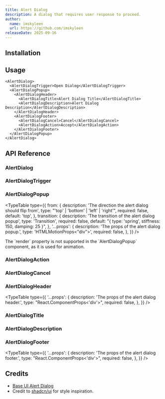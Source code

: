 ```yaml
---
title: Alert Dialog
description: A dialog that requires user response to proceed.
author:
  name: imskyleen
  url: https://github.com/imskyleen
releaseDate: 2025-09-16
---
```


<ComponentPreview name="demo-components-base-alert-dialog" />

## Installation

<ComponentInstallation name="components-base-alert-dialog" />

## Usage

```tsx
<AlertDialog>
  <AlertDialogTrigger>Open Dialog</AlertDialogTrigger>
  <AlertDialogPopup>
    <AlertDialogHeader>
      <AlertDialogTitle>Alert Dialog Title</AlertDialogTitle>
      <AlertDialogDescription>Alert Dialog Description</AlertDialogDescription>
    </AlertDialogHeader>
    <AlertDialogFooter>
      <AlertDialogCancel>Cancel</AlertDialogCancel>
      <AlertDialogAction>Accept</AlertDialogAction>
    </AlertDialogFooter>
  </AlertDialogPopup>
</AlertDialog>
```

## API Reference

### AlertDialog

<div className="flex flex-col gap-2">
<ExternalLink
  href="https://animate-ui.com/docs/primitives/base/alert-dialog#alertdialog"
  text="Animate UI API Reference - Alert Dialog Primitive"
/>

<ExternalLink
  href="https://base-ui.com/react/components/alert-dialog#root"
  text="Base UI API Reference - AlertDialog.Root"
/>
</div>

### AlertDialogTrigger

<div className="flex flex-col gap-2">
<ExternalLink
  href="https://animate-ui.com/docs/primitives/base/alert-dialog#alertdialogtrigger"
  text="Animate UI API Reference - Dialog Trigger Primitive"
/>

<ExternalLink
  href="https://base-ui.com/react/components/alert-dialog#trigger"
    text="Base UI API Reference - AlertDialog.Trigger"
  />
</div>

### AlertDialogPopup

<div className="flex flex-col gap-2">
<ExternalLink
  href="https://animate-ui.com/docs/primitives/base/alert-dialog#alertdialogpopup"
  text="Animate UI API Reference - Alert Dialog Popup Primitive"
/>

<ExternalLink
  href="https://base-ui.com/react/components/alert-dialog#popup"
  text="Base UI API Reference - AlertDialog.Popup"
/>
</div>

<TypeTable
  type={{
    from: {
      description: 'The direction the alert dialog should flip from',
      type: "'top' | 'bottom' | 'left' | 'right'",
      required: false,
      default: 'top',
    },
    transition: {
      description: 'The transition of the alert dialog popup',
      type: 'Transition',
      required: false,
      default: "{ type: 'spring', stiffness: 150, damping: 25 }",
    },
    '...props': {
      description: 'The props of the alert dialog popup.',
      type: 'HTMLMotionProps<"div">',
      required: false,
    },
  }}
/>

<Callout type="info">
  The `render` property is not supported in the `AlertDialogPopup` component, as
  it is used for animation.
</Callout>

### AlertDialogAction

<div className="flex flex-col gap-2">
<ExternalLink
  href="https://animate-ui.com/docs/primitives/base/alert-dialog#alertdialogclose"
  text="Animate UI API Reference - Alert Dialog Close Primitive"
/>

<ExternalLink
  href="https://base-ui.com/react/components/alert-dialog#close"
  text="Base UI API Reference - AlertDialog.Close"
/>
</div>

### AlertDialogCancel

<div className="flex flex-col gap-2">
<ExternalLink
  href="https://animate-ui.com/docs/primitives/base/alert-dialog#alertdialogclose"
  text="Animate UI API Reference - Alert Dialog Close Primitive"
/>

<ExternalLink
  href="https://base-ui.com/react/components/alert-dialog#close"
  text="Base UI API Reference - AlertDialog.Close"
/>
</div>

### AlertDialogHeader

<ExternalLink
  href="https://animate-ui.com/docs/primitives/base/alert-dialog#alertdialogheader"
  text="Animate UI API Reference - Alert Dialog Header Primitive"
/>

<TypeTable
  type={{
    '...props': {
      description: 'The props of the alert dialog header.',
      type: "React.ComponentProps<'div'>",
      required: false,
    },
  }}
/>

### AlertDialogTitle

<div className="flex flex-col gap-2">
<ExternalLink
  href="https://animate-ui.com/docs/primitives/base/alert-dialog#alertdialogtitle"
  text="Animate UI API Reference - Alert Dialog Title Primitive"
/>

<ExternalLink
  href="https://base-ui.com/react/components/alert-dialog#title"
  text="Base UI API Reference - AlertDialog.Title"
/>
</div>

### AlertDialogDescription

<div className="flex flex-col gap-2">
<ExternalLink
  href="https://animate-ui.com/docs/primitives/base/alert-dialog#alertdialogdescription"
  text="Animate UI API Reference - Alert Dialog Description Primitive"
/>

<ExternalLink
  href="https://base-ui.com/react/components/alert-dialog#description"
  text="Base UI API Reference - AlertDialog.Description"
/>
</div>

### AlertDialogFooter

<ExternalLink
  href="https://animate-ui.com/docs/primitives/base/alert-dialog#alertdialogfooter"
  text="Animate UI API Reference - Alert Dialog Footer Primitive"
/>

<TypeTable
  type={{
    '...props': {
      description: 'The props of the alert dialog footer.',
      type: "React.ComponentProps<'div'>",
      required: false,
    },
  }}
/>

## Credits

- [Base UI Alert Dialog](https://base-ui.com/react/components/alert-dialog)
- Credit to [shadcn/ui](https://ui.shadcn.com/docs/components/alert-dialog) for style inspiration.
